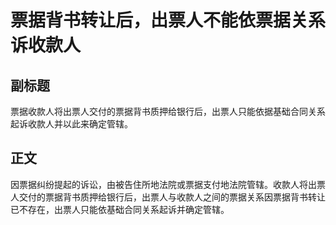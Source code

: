 # 票据背书转让后，出票人不能依票据关系诉收款人
## 副标题
票据收款人将出票人交付的票据背书质押给银行后，出票人只能依据基础合同关系起诉收款人并以此来确定管辖。
## 正文
因票据纠纷提起的诉讼，由被告住所地法院或票据支付地法院管辖。收款人将出票人交付的票据背书质押给银行后，出票人与收款人之间的票据关系因票据背书转让已不存在，出票人只能依基础合同关系起诉并确定管辖。